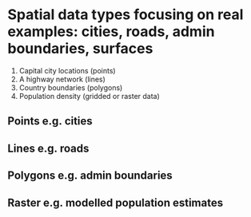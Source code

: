 # Spatial data types focusing on real examples: cities, roads, admin boundaries, surfaces {#data-types}


1. Capital city locations (points)
1. A highway network (lines)
1. Country boundaries (polygons)
1. Population density (gridded or raster data)

## Points e.g. cities

## Lines e.g. roads

## Polygons e.g. admin boundaries

## Raster e.g. modelled population estimates
